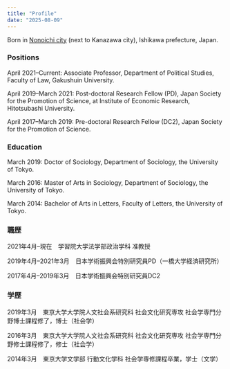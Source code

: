 ```yaml
---
title: "Profile"
date: "2025-08-09"
---
```


Born in [Nonoichi city](https://ja.wikipedia.org/wiki/%E9%87%8E%E3%80%85%E5%B8%82%E5%B8%82) (next to Kanazawa city), Ishikawa prefecture, Japan.

### Positions

April 2021--Current: Associate Professor, Department of Political Studies, Faculty of Law, Gakushuin University.

April 2019--March 2021: Post-doctoral Research Fellow (PD), Japan Society for the Promotion of Science, at Institute of Economic Research, Hitotsubashi University.

April 2017--March 2019: Pre-doctoral Research Fellow (DC2), Japan Society for the Promotion of Science.

### Education

March 2019: Doctor of Sociology, Department of Sociology, the University of Tokyo. 

March 2016: Master of Arts in Sociology, Department of Sociology, the University of Tokyo. 

March 2014: Bachelor of Arts in Letters, Faculty of Letters, the University of Tokyo.

### 職歴

2021年4月--現在　学習院大学法学部政治学科 准教授

2019年4月--2021年3月　日本学術振興会特別研究員PD（一橋大学経済研究所）

2017年4月--2019年3月　日本学術振興会特別研究員DC2

### 学歴

2019年3月　東京大学大学院人文社会系研究科 社会文化研究専攻 社会学専門分野博士課程修了，博士（社会学）

2016年3月　東京大学大学院人文社会系研究科 社会文化研究専攻 社会学専門分野修士課程修了，修士（社会学）

2014年3月　東京大学文学部 行動文化学科 社会学専修課程卒業，学士（文学）